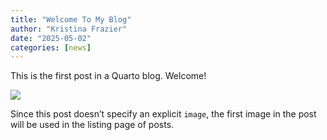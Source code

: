 ```yaml
---
title: "Welcome To My Blog"
author: "Kristina Frazier"
date: "2025-05-02"
categories: [news]
---
```


This is the first post in a Quarto blog. Welcome!

![](thumbnail.jpg)

Since this post doesn't specify an explicit `image`, the first image in the post will be used in the listing page of posts.
